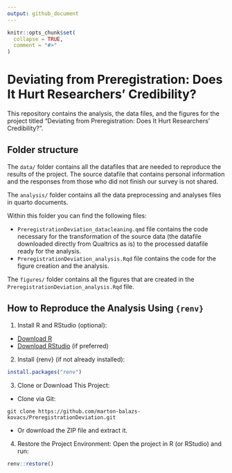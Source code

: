 ```yaml
---
output: github_document
---
```


<!-- README.md is generated from README.Rmd. Please edit that file -->

```r
knitr::opts_chunk$set(
  collapse = TRUE,
  comment = "#>"
)
```

# Deviating from Preregistration: Does It Hurt Researchers' Credibility?

This repository contains the analysis, the data files, and the figures for the project titled "Deviating from Preregistration: Does It Hurt Researchers' Credibility?".

## Folder structure

The `data/` folder contains all the datafiles that are needed to reproduce the results of the project. The source datafile that contains personal information and the responses from those who did not finish our survey is not shared.

The `analysis/` folder contains all the data preprocessing and analyses files in quarto documents.

Within this folder you can find the following files:


  * `PreregistrationDeviation_datacleaning.qmd` file contains the code necessary for the transformation of the source data (the datafile downloaded directly from Qualtrics as is) to the processed datafile ready for the analysis. 
  * `PreregistrationDeviation_analysis.Rqd` file contains the code for the figure creation and the analysis.

The `figures/` folder contains all the figures that are created in the `PreregistrationDeviation_analysis.Rqd` file.

## How to Reproduce the Analysis Using `{renv}`

1.  Install R and RStudio (optional):

-   [Download R](https://cran.r-project.org/bin/windows/base/)
-   [Download RStudio](https://posit.co/download/rstudio-desktop/) (if
    preferred)

2.  Install {renv} (if not already installed):

```r
install.packages("renv")
```

3.  Clone or Download This Project:

-   Clone via Git:

```         
git clone https://github.com/marton-balazs-kovacs/PreregistrationDeviation.git
```

-   Or download the ZIP file and extract it.

4.  Restore the Project Environment: Open the project in R (or RStudio)
    and run:

```r
renv::restore()
```
